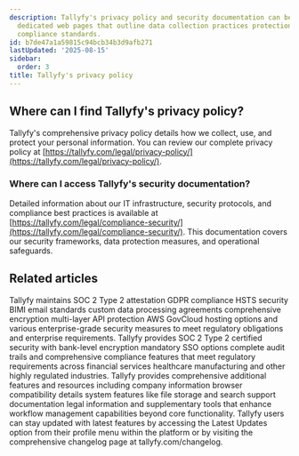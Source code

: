 ```yaml
---
description: Tallyfy's privacy policy and security documentation can be accessed through
  dedicated web pages that outline data collection practices protection measures and
  compliance standards.
id: b7de47a1a59815c94bcb34b3d9afb271
lastUpdated: '2025-08-15'
sidebar:
  order: 3
title: Tallyfy's privacy policy
---
```


## Where can I find Tallyfy's privacy policy?

Tallyfy's comprehensive privacy policy details how we collect, use, and protect your personal information. You can review our complete privacy policy at [https://tallyfy.com/legal/privacy-policy/](https://tallyfy.com/legal/privacy-policy/).

### Where can I access Tallyfy's security documentation?

Detailed information about our IT infrastructure, security protocols, and compliance best practices is available at [https://tallyfy.com/legal/compliance-security/](https://tallyfy.com/legal/compliance-security/). This documentation covers our security frameworks, data protection measures, and operational safeguards.


## Related articles
<CardGrid>
<LinkTitleCard header="<b>Miscellaneous > Terms & legals</b>" href="/products/pro/miscellaneous/terms-legals/" > Tallyfy maintains SOC 2 Type 2 attestation GDPR compliance HSTS security BIMI email standards custom data processing agreements comprehensive encryption multi-layer API protection AWS GovCloud hosting options and various enterprise-grade security measures to meet regulatory obligations and enterprise requirements. </LinkTitleCard>
<LinkTitleCard header="<b>Pro > Compliance</b>" href="/products/pro/compliance/" > Tallyfy provides SOC 2 Type 2 certified security with bank-level encryption mandatory SSO options complete audit trails and comprehensive compliance features that meet regulatory requirements across financial services healthcare manufacturing and other highly regulated industries. </LinkTitleCard>
<LinkTitleCard header="<b>Pro > Miscellaneous</b>" href="/products/pro/miscellaneous/" > Tallyfy provides comprehensive additional features and resources including company information browser compatibility details system features like file storage and search support documentation legal information and supplementary tools that enhance workflow management capabilities beyond core functionality. </LinkTitleCard>
<LinkTitleCard header="<b>Miscellaneous > See product updates</b>" href="/products/pro/miscellaneous/how-can-i-stay-updated-with-tallyfys-latest-features/" > Tallyfy users can stay updated with latest features by accessing the Latest Updates option from their profile menu within the platform or by visiting the comprehensive changelog page at tallyfy.com/changelog. </LinkTitleCard>
</CardGrid>